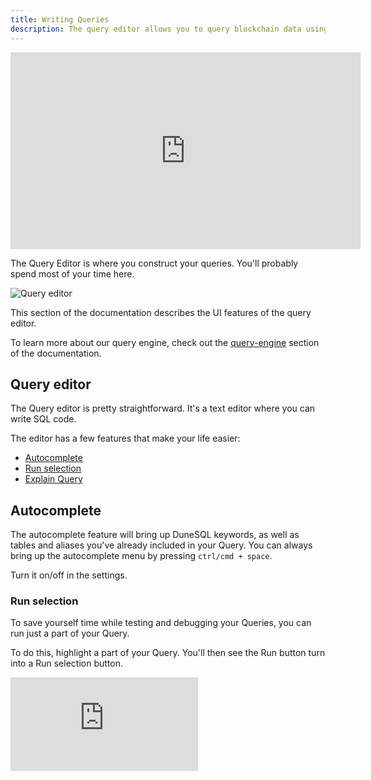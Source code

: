 ```yaml
---
title: Writing Queries
description: The query editor allows you to query blockchain data using DuneSQL.
---
```


<iframe width="560" height="315" src="https://www.youtube.com/embed/IYzkByUCK8E?si=cdOJ4qetsxKADSyO" title="YouTube video player" frameborder="0" allow="accelerometer; autoplay; clipboard-write; encrypted-media; gyroscope; picture-in-picture; web-share" referrerpolicy="strict-origin-when-cross-origin" allowfullscreen></iframe>

The Query Editor is where you construct your queries. You'll probably spend most of your time here.

![Query editor](/web-app/query-editor/images/query-window/query-window.png)

This section of the documentation describes the UI features of the query editor.

To learn more about our query engine, check out the [query-engine](query-engine/index.mdx) section of the documentation.



## Query editor

The Query editor is pretty straightforward. It's a text editor where you can write SQL code.

The editor has a few features that make your life easier:

- [Autocomplete](#autocomplete)
- [Run selection](#run-selection)
- [Explain Query](#explain-query)


## Autocomplete

The autocomplete feature will bring up DuneSQL keywords, as well as tables and aliases you've already included in your Query.
You can always bring up the autocomplete menu by pressing `ctrl/cmd + space`.

Turn it on/off in the settings.

### Run selection

To save yourself time while testing and debugging your Queries, you can run just a part of your Query.

To do this, highlight a part of your Query. You'll then see the Run button turn into a Run selection button.

<div
  style={{
    position: "relative",
    paddingBottom: "calc(67.66666666666666% + 41px)",
    height: 0
  }}
>
  <iframe
    src="https://demo.arcade.software/Jb2fyuNXBUSLAcMyAOsH?embed"
    frameBorder={0}
    loading="lazy"
    webkitallowfullscreen=""
    mozallowfullscreen=""
    allowFullScreen=""
    style={{
      position: "absolute",
      top: 0,
      left: 0,
      width: "100%",
      height: "100%",
      colorScheme: "light"
    }}
    title="Dune"
  />
</div>

### Explain Query

The explain query feature utilizes ChatGPT4 to explain your query in plain English. It's a great way to get a quick overview of what your query does.

Simply click the explain query button to see a GPT4 generated explanation of the query.

![Explain query](/web-app/query-editor/images/query-window/explain-query.jpeg)


### Shortcuts

Here are a handful of shortcuts to make crafting Queries easier:

| Shortcut      | Action                         |
| ------------- | ------------------------------ |
| ctrl + enter  | execute the Query              |
| ctrl + # or / | comments out the selected code |
| ctrl + space  | brings up a list of keywords   |
| crtl + z      | undoes your last changes       |
| ctrl + y      | redoes your last changes       |
| ctrl + f      | search for keywords            |
| ctrl + h      | search and replace keywords    |

_These shortcuts work on US/UK Keyboards and might vary based on the language setting on your device._

## Query results

The Query results are displayed in a table below the Query editor.

You can sort the results by clicking on the column headers. Click once to sort ascending, click again to sort descending.
Results are paginated, so you can click through the pages to see more results. Each page shows 25 results.

You can full text search the results by using the search bar below the results table.

You can format the results according to the rules laid out in the [tables section](web-app/visualizations/tables) of the documentation.

<div
  style={{
    position: "relative",
    paddingBottom: "calc(50.67708333333333% + 41px)",
    height: 0
  }}
>
  <iframe
    src="https://demo.arcade.software/FrOeNaAh5HBsESAvGUGm?embed"
    frameBorder={0}
    loading="lazy"
    webkitallowfullscreen=""
    mozallowfullscreen=""
    allowFullScreen=""
    style={{
      position: "absolute",
      top: 0,
      left: 0,
      width: "100%",
      height: "100%",
      colorScheme: "light"
    }}
    title="Net flow of stake ETH last 7 days"
  />
</div>

